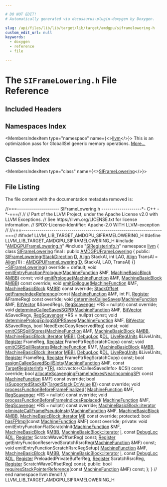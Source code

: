 ```yaml
---

# DO NOT EDIT!
# Automatically generated via docusaurus-plugin-doxygen by Doxygen.

slug: /api/files/lib/lib/target/lib/target/amdgpu/siframelowering-h
custom_edit_url: null
keywords:
  - doxygen
  - reference
  - file

---
```





# The `SIFrameLowering.h` File Reference

<DoxygenPage pluginConfig={pluginConfig}>



## Included Headers

<IncludesList>
<IncludesListItem
  filePath="AMDGPUFrameLowering.h"
  permalink="/docs/api/files/lib/lib/target/lib/target/amdgpu/amdgpuframelowering-h"
  isLocal="true" />
<IncludesListItem
  filePath="SIRegisterInfo.h"
  permalink="/docs/api/files/lib/lib/target/lib/target/amdgpu/siregisterinfo-h"
  isLocal="true" />
</IncludesList>

## Namespaces Index

<MembersIndex>

<MembersIndexItem
  type="namespace"
  name={<><a href="/docs/api/namespaces/llvm">llvm</a></>}>
This is an optimization pass for GlobalISel generic memory operations. <a href="/docs/api/namespaces/llvm/#details">More...</a>
</MembersIndexItem>

</MembersIndex>

## Classes Index

<MembersIndex>

<MembersIndexItem
  type="class"
  name={<><a href="/docs/api/classes/llvm/siframelowering">SIFrameLowering</a></>}>
</MembersIndexItem>

</MembersIndex>


## File Listing

The file content with the documentation metadata removed is:

<ProgramListing>

<Link id="l00001" /><CodeLine lineNumber="1"><Highlight kind="comment">//===--------------------- SIFrameLowering.h --------------------&#42;- C++ -&#42;-===//</Highlight><Highlight kind="normal"></Highlight></CodeLine>
<Link id="l00002" /><CodeLine lineNumber="2"><Highlight kind="normal"></Highlight><Highlight kind="comment">//</Highlight><Highlight kind="normal"></Highlight></CodeLine>
<Link id="l00003" /><CodeLine lineNumber="3"><Highlight kind="normal"></Highlight><Highlight kind="comment">// Part of the LLVM Project, under the Apache License v2.0 with LLVM Exceptions.</Highlight><Highlight kind="normal"></Highlight></CodeLine>
<Link id="l00004" /><CodeLine lineNumber="4"><Highlight kind="normal"></Highlight><Highlight kind="comment">// See https://llvm.org/LICENSE.txt for license information.</Highlight><Highlight kind="normal"></Highlight></CodeLine>
<Link id="l00005" /><CodeLine lineNumber="5"><Highlight kind="normal"></Highlight><Highlight kind="comment">// SPDX-License-Identifier: Apache-2.0 WITH LLVM-exception</Highlight><Highlight kind="normal"></Highlight></CodeLine>
<Link id="l00006" /><CodeLine lineNumber="6"><Highlight kind="normal"></Highlight><Highlight kind="comment">//</Highlight><Highlight kind="normal"></Highlight></CodeLine>
<Link id="l00007" /><CodeLine lineNumber="7"><Highlight kind="normal"></Highlight><Highlight kind="comment">//===----------------------------------------------------------------------===//</Highlight><Highlight kind="normal"></Highlight></CodeLine>
<Link id="l00008" /><CodeLine lineNumber="8"><Highlight kind="normal"></Highlight></CodeLine>
<Link id="l00009" /><CodeLine lineNumber="9"><Highlight kind="normal"></Highlight><Highlight kind="preprocessor">#ifndef LLVM&#95;LIB&#95;TARGET&#95;AMDGPU&#95;SIFRAMELOWERING&#95;H</Highlight><Highlight kind="normal"></Highlight></CodeLine>
<Link id="l00010" /><CodeLine lineNumber="10"><Highlight kind="normal"></Highlight><Highlight kind="preprocessor">#define LLVM&#95;LIB&#95;TARGET&#95;AMDGPU&#95;SIFRAMELOWERING&#95;H</Highlight><Highlight kind="normal"></Highlight></CodeLine>
<Link id="l00011" /><CodeLine lineNumber="11"><Highlight kind="normal"></Highlight></CodeLine>
<Link id="l00012" /><CodeLine lineNumber="12"><Highlight kind="normal"></Highlight><Highlight kind="preprocessor">#include &quot;<a href="/docs/api/files/lib/lib/target/lib/target/amdgpu/amdgpuframelowering-h">AMDGPUFrameLowering.h</a>&quot;</Highlight><Highlight kind="normal"></Highlight></CodeLine>
<Link id="l00013" /><CodeLine lineNumber="13"><Highlight kind="normal"></Highlight><Highlight kind="preprocessor">#include &quot;<a href="/docs/api/files/lib/lib/target/lib/target/amdgpu/siregisterinfo-h">SIRegisterInfo.h</a>&quot;</Highlight><Highlight kind="normal"></Highlight></CodeLine>
<Link id="l00014" /><CodeLine lineNumber="14"><Highlight kind="normal"></Highlight></CodeLine>
<Link id="l00015" /><CodeLine lineNumber="15"><Highlight kind="normal"></Highlight><Highlight kind="keyword">namespace </Highlight><Highlight kind="normal"><a href="/docs/api/namespaces/llvm">llvm</a> &#123;</Highlight></CodeLine>
<Link id="l00016" /><CodeLine lineNumber="16"><Highlight kind="normal"></Highlight></CodeLine>
<Link id="l00017" /><CodeLine lineNumber="17" lineLink="/docs/api/classes/llvm/siframelowering"><Highlight kind="normal"></Highlight><Highlight kind="keyword">class </Highlight><Highlight kind="normal"><a href="/docs/api/classes/llvm/siframelowering/#a3427e62eae53e5c75b3a2eed50204071">SIFrameLowering</a> final : </Highlight><Highlight kind="keyword">public</Highlight><Highlight kind="normal"> <a href="/docs/api/classes/llvm/amdgpuframelowering/#a44927406cef05cf099a7cfffb4edd533">AMDGPUFrameLowering</a> &#123;</Highlight></CodeLine>
<Link id="l00018" /><CodeLine lineNumber="18"><Highlight kind="normal"></Highlight><Highlight kind="keyword">public</Highlight><Highlight kind="normal">:</Highlight></CodeLine>
<Link id="l00019" /><CodeLine lineNumber="19" lineLink="/docs/api/classes/llvm/siframelowering/#a3427e62eae53e5c75b3a2eed50204071"><Highlight kind="normal">  <a href="/docs/api/classes/llvm/siframelowering/#a3427e62eae53e5c75b3a2eed50204071">SIFrameLowering</a>(<a href="/docs/api/classes/llvm/targetframelowering/#a453c74e2daac0745b53f8b31c11fc50c">StackDirection</a> <a href="/docs/api/files/lib/lib/ir/builtingcs-cpp/#a6a9f043784cf87001c84980afa76da82">D</a>, <a href="/docs/api/structs/llvm/align">Align</a> StackAl, </Highlight><Highlight kind="keywordtype">int</Highlight><Highlight kind="normal"> LAO,</Highlight></CodeLine>
<Link id="l00020" /><CodeLine lineNumber="20"><Highlight kind="normal">                  <a href="/docs/api/structs/llvm/align">Align</a> TransAl = <a href="/docs/api/structs/llvm/align">Align</a>(1))</Highlight></CodeLine>
<Link id="l00021" /><CodeLine lineNumber="21"><Highlight kind="normal">      : <a href="/docs/api/classes/llvm/amdgpuframelowering/#a44927406cef05cf099a7cfffb4edd533">AMDGPUFrameLowering</a>(<a href="/docs/api/files/lib/lib/ir/builtingcs-cpp/#a6a9f043784cf87001c84980afa76da82">D</a>, StackAl, LAO, TransAl) &#123;&#125;</Highlight></CodeLine>
<Link id="l00022" /><CodeLine lineNumber="22" lineLink="/docs/api/classes/llvm/siframelowering/#ae81349a3eaea48847f574c5c7293d084"><Highlight kind="normal">  <a href="/docs/api/classes/llvm/siframelowering/#ae81349a3eaea48847f574c5c7293d084">~SIFrameLowering</a>() </Highlight><Highlight kind="keyword">override</Highlight><Highlight kind="normal"> = </Highlight><Highlight kind="keywordflow">default</Highlight><Highlight kind="normal">;</Highlight></CodeLine>
<Link id="l00023" /><CodeLine lineNumber="23"><Highlight kind="normal"></Highlight></CodeLine>
<Link id="l00024" /><CodeLine lineNumber="24"><Highlight kind="normal">  </Highlight><Highlight kind="keywordtype">void</Highlight><Highlight kind="normal"> <a href="/docs/api/classes/llvm/siframelowering/#a702408ee868bae14b0de2b8a28c8058d">emitEntryFunctionPrologue</a>(<a href="/docs/api/classes/llvm/machinefunction">MachineFunction</a> &amp;MF,</Highlight></CodeLine>
<Link id="l00025" /><CodeLine lineNumber="25"><Highlight kind="normal">                                 <a href="/docs/api/classes/llvm/machinebasicblock">MachineBasicBlock</a> &amp;<a href="/docs/api/files/lib/lib/target/lib/target/arm/armslshardening-cpp/#a5958512eae2979bd2eb383977996a600">MBB</a>) </Highlight><Highlight kind="keyword">const</Highlight><Highlight kind="normal">;</Highlight></CodeLine>
<Link id="l00026" /><CodeLine lineNumber="26"><Highlight kind="normal">  </Highlight><Highlight kind="keywordtype">void</Highlight><Highlight kind="normal"> <a href="/docs/api/classes/llvm/siframelowering/#af5c6e03e6ac66b0eb9389a951593985b">emitPrologue</a>(<a href="/docs/api/classes/llvm/machinefunction">MachineFunction</a> &amp;MF,</Highlight></CodeLine>
<Link id="l00027" /><CodeLine lineNumber="27"><Highlight kind="normal">                    <a href="/docs/api/classes/llvm/machinebasicblock">MachineBasicBlock</a> &amp;<a href="/docs/api/files/lib/lib/target/lib/target/arm/armslshardening-cpp/#a5958512eae2979bd2eb383977996a600">MBB</a>) </Highlight><Highlight kind="keyword">const override</Highlight><Highlight kind="normal">;</Highlight></CodeLine>
<Link id="l00028" /><CodeLine lineNumber="28"><Highlight kind="normal">  </Highlight><Highlight kind="keywordtype">void</Highlight><Highlight kind="normal"> <a href="/docs/api/classes/llvm/siframelowering/#ace1de8acc8ac15962f04832273df87b1">emitEpilogue</a>(<a href="/docs/api/classes/llvm/machinefunction">MachineFunction</a> &amp;MF,</Highlight></CodeLine>
<Link id="l00029" /><CodeLine lineNumber="29"><Highlight kind="normal">                    <a href="/docs/api/classes/llvm/machinebasicblock">MachineBasicBlock</a> &amp;<a href="/docs/api/files/lib/lib/target/lib/target/arm/armslshardening-cpp/#a5958512eae2979bd2eb383977996a600">MBB</a>) </Highlight><Highlight kind="keyword">const override</Highlight><Highlight kind="normal">;</Highlight></CodeLine>
<Link id="l00030" /><CodeLine lineNumber="30"><Highlight kind="normal">  <a href="/docs/api/classes/llvm/stackoffset">StackOffset</a> <a href="/docs/api/classes/llvm/siframelowering/#a1d2fa221d761f2dbaeb65823e305b8d7">getFrameIndexReference</a>(</Highlight><Highlight kind="keyword">const</Highlight><Highlight kind="normal"> <a href="/docs/api/classes/llvm/machinefunction">MachineFunction</a> &amp;MF, </Highlight><Highlight kind="keywordtype">int</Highlight><Highlight kind="normal"> FI,</Highlight></CodeLine>
<Link id="l00031" /><CodeLine lineNumber="31"><Highlight kind="normal">                                     <a href="/docs/api/classes/llvm/register">Register</a> &amp;FrameReg) </Highlight><Highlight kind="keyword">const override</Highlight><Highlight kind="normal">;</Highlight></CodeLine>
<Link id="l00032" /><CodeLine lineNumber="32"><Highlight kind="normal"></Highlight></CodeLine>
<Link id="l00033" /><CodeLine lineNumber="33"><Highlight kind="normal">  </Highlight><Highlight kind="keywordtype">void</Highlight><Highlight kind="normal"> <a href="/docs/api/classes/llvm/siframelowering/#a7865e2cad3030c3c48b64c9cf1243d46">determineCalleeSaves</a>(<a href="/docs/api/classes/llvm/machinefunction">MachineFunction</a> &amp;MF, <a href="/docs/api/classes/llvm/bitvector">BitVector</a> &amp;SavedRegs,</Highlight></CodeLine>
<Link id="l00034" /><CodeLine lineNumber="34"><Highlight kind="normal">                            <a href="/docs/api/classes/llvm/regscavenger">RegScavenger</a> &#42;RS = </Highlight><Highlight kind="keyword">nullptr</Highlight><Highlight kind="normal">) </Highlight><Highlight kind="keyword">const override</Highlight><Highlight kind="normal">;</Highlight></CodeLine>
<Link id="l00035" /><CodeLine lineNumber="35"><Highlight kind="normal">  </Highlight><Highlight kind="keywordtype">void</Highlight><Highlight kind="normal"> <a href="/docs/api/classes/llvm/siframelowering/#ac5bebf636fd9c3f6c9b7484f3244fb67">determineCalleeSavesSGPR</a>(<a href="/docs/api/classes/llvm/machinefunction">MachineFunction</a> &amp;MF, <a href="/docs/api/classes/llvm/bitvector">BitVector</a> &amp;SavedRegs,</Highlight></CodeLine>
<Link id="l00036" /><CodeLine lineNumber="36"><Highlight kind="normal">                                <a href="/docs/api/classes/llvm/regscavenger">RegScavenger</a> &#42;RS = </Highlight><Highlight kind="keyword">nullptr</Highlight><Highlight kind="normal">) </Highlight><Highlight kind="keyword">const</Highlight><Highlight kind="normal">;</Highlight></CodeLine>
<Link id="l00037" /><CodeLine lineNumber="37"><Highlight kind="normal">  </Highlight><Highlight kind="keywordtype">void</Highlight><Highlight kind="normal"> <a href="/docs/api/classes/llvm/siframelowering/#a0ad5cb616fdce8d90db0927dbdf0533c">determinePrologEpilogSGPRSaves</a>(<a href="/docs/api/classes/llvm/machinefunction">MachineFunction</a> &amp;MF, <a href="/docs/api/classes/llvm/bitvector">BitVector</a> &amp;SavedRegs,</Highlight></CodeLine>
<Link id="l00038" /><CodeLine lineNumber="38"><Highlight kind="normal">                                      </Highlight><Highlight kind="keywordtype">bool</Highlight><Highlight kind="normal"> NeedExecCopyReservedReg) </Highlight><Highlight kind="keyword">const</Highlight><Highlight kind="normal">;</Highlight></CodeLine>
<Link id="l00039" /><CodeLine lineNumber="39"><Highlight kind="normal">  </Highlight><Highlight kind="keywordtype">void</Highlight><Highlight kind="normal"> <a href="/docs/api/classes/llvm/siframelowering/#a84c4c1518f3593f9c1d0b10f8364ebb8">emitCSRSpillStores</a>(<a href="/docs/api/classes/llvm/machinefunction">MachineFunction</a> &amp;MF, <a href="/docs/api/classes/llvm/machinebasicblock">MachineBasicBlock</a> &amp;<a href="/docs/api/files/lib/lib/target/lib/target/arm/armslshardening-cpp/#a5958512eae2979bd2eb383977996a600">MBB</a>,</Highlight></CodeLine>
<Link id="l00040" /><CodeLine lineNumber="40"><Highlight kind="normal">                          <a href="/docs/api/classes/llvm/machinebasicblock/#ae34c996b58df9b9ce6695a0c8b70c533">MachineBasicBlock::iterator</a> <a href="/docs/api/files/lib/lib/target/lib/target/arm/armslshardening-cpp/#ad5f691fdc1a09aaf6df5fef958b35a3d">MBBI</a>, <a href="/docs/api/classes/llvm/debugloc">DebugLoc</a> &amp;<a href="/docs/api/files/lib/lib/target/lib/target/arm/armslshardening-cpp/#ad467c4ab9119043f9b7750ab986be61a">DL</a>,</Highlight></CodeLine>
<Link id="l00041" /><CodeLine lineNumber="41"><Highlight kind="normal">                          <a href="/docs/api/classes/llvm/liveregunits">LiveRegUnits</a> &amp;LiveUnits, <a href="/docs/api/classes/llvm/register">Register</a> FrameReg,</Highlight></CodeLine>
<Link id="l00042" /><CodeLine lineNumber="42"><Highlight kind="normal">                          <a href="/docs/api/classes/llvm/register">Register</a> FramePtrRegScratchCopy) </Highlight><Highlight kind="keyword">const</Highlight><Highlight kind="normal">;</Highlight></CodeLine>
<Link id="l00043" /><CodeLine lineNumber="43"><Highlight kind="normal">  </Highlight><Highlight kind="keywordtype">void</Highlight><Highlight kind="normal"> <a href="/docs/api/classes/llvm/siframelowering/#ad04238a3223242e0565e4f98df0461a6">emitCSRSpillRestores</a>(<a href="/docs/api/classes/llvm/machinefunction">MachineFunction</a> &amp;MF, <a href="/docs/api/classes/llvm/machinebasicblock">MachineBasicBlock</a> &amp;<a href="/docs/api/files/lib/lib/target/lib/target/arm/armslshardening-cpp/#a5958512eae2979bd2eb383977996a600">MBB</a>,</Highlight></CodeLine>
<Link id="l00044" /><CodeLine lineNumber="44"><Highlight kind="normal">                            <a href="/docs/api/classes/llvm/machinebasicblock/#ae34c996b58df9b9ce6695a0c8b70c533">MachineBasicBlock::iterator</a> <a href="/docs/api/files/lib/lib/target/lib/target/arm/armslshardening-cpp/#ad5f691fdc1a09aaf6df5fef958b35a3d">MBBI</a>, <a href="/docs/api/classes/llvm/debugloc">DebugLoc</a> &amp;<a href="/docs/api/files/lib/lib/target/lib/target/arm/armslshardening-cpp/#ad467c4ab9119043f9b7750ab986be61a">DL</a>,</Highlight></CodeLine>
<Link id="l00045" /><CodeLine lineNumber="45"><Highlight kind="normal">                            <a href="/docs/api/classes/llvm/liveregunits">LiveRegUnits</a> &amp;LiveUnits, <a href="/docs/api/classes/llvm/register">Register</a> FrameReg,</Highlight></CodeLine>
<Link id="l00046" /><CodeLine lineNumber="46"><Highlight kind="normal">                            <a href="/docs/api/classes/llvm/register">Register</a> FramePtrRegScratchCopy) </Highlight><Highlight kind="keyword">const</Highlight><Highlight kind="normal">;</Highlight></CodeLine>
<Link id="l00047" /><CodeLine lineNumber="47"><Highlight kind="normal">  </Highlight><Highlight kind="keywordtype">bool</Highlight><Highlight kind="normal"></Highlight></CodeLine>
<Link id="l00048" /><CodeLine lineNumber="48"><Highlight kind="normal">  <a href="/docs/api/classes/llvm/siframelowering/#abde66d9f66cba5679c5a1c1c87a6ea8a">assignCalleeSavedSpillSlots</a>(<a href="/docs/api/classes/llvm/machinefunction">MachineFunction</a> &amp;MF,</Highlight></CodeLine>
<Link id="l00049" /><CodeLine lineNumber="49"><Highlight kind="normal">                              </Highlight><Highlight kind="keyword">const</Highlight><Highlight kind="normal"> <a href="/docs/api/classes/llvm/targetregisterinfo">TargetRegisterInfo</a> &#42;<a href="/docs/api/files/lib/lib/codegen/machinesink-cpp/#a0f36ed1bc17fc1aa97fe291c439a0698">TRI</a>,</Highlight></CodeLine>
<Link id="l00050" /><CodeLine lineNumber="50"><Highlight kind="normal">                              std::vector&lt;CalleeSavedInfo&gt; &amp;CSI) </Highlight><Highlight kind="keyword">const override</Highlight><Highlight kind="normal">;</Highlight></CodeLine>
<Link id="l00051" /><CodeLine lineNumber="51"><Highlight kind="normal"></Highlight></CodeLine>
<Link id="l00052" /><CodeLine lineNumber="52"><Highlight kind="normal">  </Highlight><Highlight kind="keywordtype">bool</Highlight><Highlight kind="normal"> <a href="/docs/api/classes/llvm/siframelowering/#a32a24ae8c2eb2f5acb96c1d33d4b949d">allocateScavengingFrameIndexesNearIncomingSP</a>(</Highlight></CodeLine>
<Link id="l00053" /><CodeLine lineNumber="53"><Highlight kind="normal">    </Highlight><Highlight kind="keyword">const</Highlight><Highlight kind="normal"> <a href="/docs/api/classes/llvm/machinefunction">MachineFunction</a> &amp;MF) </Highlight><Highlight kind="keyword">const override</Highlight><Highlight kind="normal">;</Highlight></CodeLine>
<Link id="l00054" /><CodeLine lineNumber="54"><Highlight kind="normal"></Highlight></CodeLine>
<Link id="l00055" /><CodeLine lineNumber="55"><Highlight kind="normal">  </Highlight><Highlight kind="keywordtype">bool</Highlight><Highlight kind="normal"> <a href="/docs/api/classes/llvm/siframelowering/#aea3bbabaaa92eb07ff9bba98ee083b1b">isSupportedStackID</a>(<a href="/docs/api/namespaces/llvm/targetstackid/#a71392100eb15ba746b1f898986f5d8a5">TargetStackID::Value</a> <a href="/docs/api/namespaces/llvm/callingconv/#abdf8cf606905c10634e831390981b0ed">ID</a>) </Highlight><Highlight kind="keyword">const override</Highlight><Highlight kind="normal">;</Highlight></CodeLine>
<Link id="l00056" /><CodeLine lineNumber="56"><Highlight kind="normal"></Highlight></CodeLine>
<Link id="l00057" /><CodeLine lineNumber="57"><Highlight kind="normal">  </Highlight><Highlight kind="keywordtype">void</Highlight><Highlight kind="normal"> <a href="/docs/api/classes/llvm/siframelowering/#a24b80d6d36821f80675874283190f291">processFunctionBeforeFrameFinalized</a>(</Highlight></CodeLine>
<Link id="l00058" /><CodeLine lineNumber="58"><Highlight kind="normal">    <a href="/docs/api/classes/llvm/machinefunction">MachineFunction</a> &amp;MF,</Highlight></CodeLine>
<Link id="l00059" /><CodeLine lineNumber="59"><Highlight kind="normal">    <a href="/docs/api/classes/llvm/regscavenger">RegScavenger</a> &#42;RS = </Highlight><Highlight kind="keyword">nullptr</Highlight><Highlight kind="normal">) </Highlight><Highlight kind="keyword">const override</Highlight><Highlight kind="normal">;</Highlight></CodeLine>
<Link id="l00060" /><CodeLine lineNumber="60"><Highlight kind="normal"></Highlight></CodeLine>
<Link id="l00061" /><CodeLine lineNumber="61"><Highlight kind="normal">  </Highlight><Highlight kind="keywordtype">void</Highlight><Highlight kind="normal"> <a href="/docs/api/classes/llvm/siframelowering/#ae9f1f8c1e84b90f052a26ffea62a381f">processFunctionBeforeFrameIndicesReplaced</a>(</Highlight></CodeLine>
<Link id="l00062" /><CodeLine lineNumber="62"><Highlight kind="normal">      <a href="/docs/api/classes/llvm/machinefunction">MachineFunction</a> &amp;MF, <a href="/docs/api/classes/llvm/regscavenger">RegScavenger</a> &#42;RS = </Highlight><Highlight kind="keyword">nullptr</Highlight><Highlight kind="normal">) </Highlight><Highlight kind="keyword">const override</Highlight><Highlight kind="normal">;</Highlight></CodeLine>
<Link id="l00063" /><CodeLine lineNumber="63"><Highlight kind="normal"></Highlight></CodeLine>
<Link id="l00064" /><CodeLine lineNumber="64"><Highlight kind="normal">  <a href="/docs/api/classes/llvm/machinebasicblock/#ae34c996b58df9b9ce6695a0c8b70c533">MachineBasicBlock::iterator</a></Highlight></CodeLine>
<Link id="l00065" /><CodeLine lineNumber="65"><Highlight kind="normal">  <a href="/docs/api/classes/llvm/siframelowering/#afb457df257778163977aebad1d1165e8">eliminateCallFramePseudoInstr</a>(<a href="/docs/api/classes/llvm/machinefunction">MachineFunction</a> &amp;MF,</Highlight></CodeLine>
<Link id="l00066" /><CodeLine lineNumber="66"><Highlight kind="normal">                                <a href="/docs/api/classes/llvm/machinebasicblock">MachineBasicBlock</a> &amp;<a href="/docs/api/files/lib/lib/target/lib/target/arm/armslshardening-cpp/#a5958512eae2979bd2eb383977996a600">MBB</a>,</Highlight></CodeLine>
<Link id="l00067" /><CodeLine lineNumber="67"><Highlight kind="normal">                                <a href="/docs/api/classes/llvm/machinebasicblock/#ae34c996b58df9b9ce6695a0c8b70c533">MachineBasicBlock::iterator</a> <a href="/docs/api/files/lib/lib/codegen/lib/codegen/globalisel/irtranslator-cpp/#abe44dfdea65b4f7e11e0a608ab708b76">MI</a>) </Highlight><Highlight kind="keyword">const override</Highlight><Highlight kind="normal">;</Highlight></CodeLine>
<Link id="l00068" /><CodeLine lineNumber="68"><Highlight kind="normal"></Highlight></CodeLine>
<Link id="l00069" /><CodeLine lineNumber="69"><Highlight kind="normal"></Highlight><Highlight kind="keyword">protected</Highlight><Highlight kind="normal">:</Highlight></CodeLine>
<Link id="l00070" /><CodeLine lineNumber="70"><Highlight kind="normal">  </Highlight><Highlight kind="keywordtype">bool</Highlight><Highlight kind="normal"> <a href="/docs/api/classes/llvm/siframelowering/#a9011fd4dec97b74c665033f7a42d485a">hasFPImpl</a>(</Highlight><Highlight kind="keyword">const</Highlight><Highlight kind="normal"> <a href="/docs/api/classes/llvm/machinefunction">MachineFunction</a> &amp;MF) </Highlight><Highlight kind="keyword">const override</Highlight><Highlight kind="normal">;</Highlight></CodeLine>
<Link id="l00071" /><CodeLine lineNumber="71"><Highlight kind="normal"></Highlight></CodeLine>
<Link id="l00072" /><CodeLine lineNumber="72"><Highlight kind="normal"></Highlight><Highlight kind="keyword">private</Highlight><Highlight kind="normal">:</Highlight></CodeLine>
<Link id="l00073" /><CodeLine lineNumber="73"><Highlight kind="normal">  </Highlight><Highlight kind="keywordtype">void</Highlight><Highlight kind="normal"> emitEntryFunctionFlatScratchInit(<a href="/docs/api/classes/llvm/machinefunction">MachineFunction</a> &amp;MF,</Highlight></CodeLine>
<Link id="l00074" /><CodeLine lineNumber="74"><Highlight kind="normal">                                        <a href="/docs/api/classes/llvm/machinebasicblock">MachineBasicBlock</a> &amp;<a href="/docs/api/files/lib/lib/target/lib/target/arm/armslshardening-cpp/#a5958512eae2979bd2eb383977996a600">MBB</a>,</Highlight></CodeLine>
<Link id="l00075" /><CodeLine lineNumber="75"><Highlight kind="normal">                                        <a href="/docs/api/classes/llvm/machinebasicblock/#ae34c996b58df9b9ce6695a0c8b70c533">MachineBasicBlock::iterator</a> <a href="/docs/api/files/lib/lib/support/md5-cpp/#ac0eafdc9ee161b71e7af98af736952fd">I</a>,</Highlight></CodeLine>
<Link id="l00076" /><CodeLine lineNumber="76"><Highlight kind="normal">                                        </Highlight><Highlight kind="keyword">const</Highlight><Highlight kind="normal"> <a href="/docs/api/classes/llvm/debugloc">DebugLoc</a> &amp;<a href="/docs/api/files/lib/lib/target/lib/target/arm/armslshardening-cpp/#ad467c4ab9119043f9b7750ab986be61a">DL</a>,</Highlight></CodeLine>
<Link id="l00077" /><CodeLine lineNumber="77"><Highlight kind="normal">                                        <a href="/docs/api/classes/llvm/register">Register</a> ScratchWaveOffsetReg) </Highlight><Highlight kind="keyword">const</Highlight><Highlight kind="normal">;</Highlight></CodeLine>
<Link id="l00078" /><CodeLine lineNumber="78"><Highlight kind="normal"></Highlight></CodeLine>
<Link id="l00079" /><CodeLine lineNumber="79"><Highlight kind="normal">  <a href="/docs/api/classes/llvm/register">Register</a> getEntryFunctionReservedScratchRsrcReg(<a href="/docs/api/classes/llvm/machinefunction">MachineFunction</a> &amp;MF) </Highlight><Highlight kind="keyword">const</Highlight><Highlight kind="normal">;</Highlight></CodeLine>
<Link id="l00080" /><CodeLine lineNumber="80"><Highlight kind="normal"></Highlight></CodeLine>
<Link id="l00081" /><CodeLine lineNumber="81"><Highlight kind="normal">  </Highlight><Highlight kind="keywordtype">void</Highlight><Highlight kind="normal"> emitEntryFunctionScratchRsrcRegSetup(</Highlight></CodeLine>
<Link id="l00082" /><CodeLine lineNumber="82"><Highlight kind="normal">      <a href="/docs/api/classes/llvm/machinefunction">MachineFunction</a> &amp;MF, <a href="/docs/api/classes/llvm/machinebasicblock">MachineBasicBlock</a> &amp;<a href="/docs/api/files/lib/lib/target/lib/target/arm/armslshardening-cpp/#a5958512eae2979bd2eb383977996a600">MBB</a>,</Highlight></CodeLine>
<Link id="l00083" /><CodeLine lineNumber="83"><Highlight kind="normal">      <a href="/docs/api/classes/llvm/machinebasicblock/#ae34c996b58df9b9ce6695a0c8b70c533">MachineBasicBlock::iterator</a> <a href="/docs/api/files/lib/lib/support/md5-cpp/#ac0eafdc9ee161b71e7af98af736952fd">I</a>, </Highlight><Highlight kind="keyword">const</Highlight><Highlight kind="normal"> <a href="/docs/api/classes/llvm/debugloc">DebugLoc</a> &amp;<a href="/docs/api/files/lib/lib/target/lib/target/arm/armslshardening-cpp/#ad467c4ab9119043f9b7750ab986be61a">DL</a>,</Highlight></CodeLine>
<Link id="l00084" /><CodeLine lineNumber="84"><Highlight kind="normal">      <a href="/docs/api/classes/llvm/register">Register</a> PreloadedPrivateBufferReg, <a href="/docs/api/classes/llvm/register">Register</a> ScratchRsrcReg,</Highlight></CodeLine>
<Link id="l00085" /><CodeLine lineNumber="85"><Highlight kind="normal">      <a href="/docs/api/classes/llvm/register">Register</a> ScratchWaveOffsetReg) </Highlight><Highlight kind="keyword">const</Highlight><Highlight kind="normal">;</Highlight></CodeLine>
<Link id="l00086" /><CodeLine lineNumber="86"><Highlight kind="normal"></Highlight></CodeLine>
<Link id="l00087" /><CodeLine lineNumber="87"><Highlight kind="normal"></Highlight><Highlight kind="keyword">public</Highlight><Highlight kind="normal">:</Highlight></CodeLine>
<Link id="l00088" /><CodeLine lineNumber="88"><Highlight kind="normal">  </Highlight><Highlight kind="keywordtype">bool</Highlight><Highlight kind="normal"> <a href="/docs/api/classes/llvm/siframelowering/#a572f7d3a80aeaedcf8eec0b7872e6c89">requiresStackPointerReference</a>(</Highlight><Highlight kind="keyword">const</Highlight><Highlight kind="normal"> <a href="/docs/api/classes/llvm/machinefunction">MachineFunction</a> &amp;MF) </Highlight><Highlight kind="keyword">const</Highlight><Highlight kind="normal">;</Highlight></CodeLine>
<Link id="l00089" /><CodeLine lineNumber="89"><Highlight kind="normal">&#125;;</Highlight></CodeLine>
<Link id="l00090" /><CodeLine lineNumber="90"><Highlight kind="normal"></Highlight></CodeLine>
<Link id="l00091" /><CodeLine lineNumber="91"><Highlight kind="normal">&#125; </Highlight><Highlight kind="comment">// end namespace llvm</Highlight><Highlight kind="normal"></Highlight></CodeLine>
<Link id="l00092" /><CodeLine lineNumber="92"><Highlight kind="normal"></Highlight></CodeLine>
<Link id="l00093" /><CodeLine lineNumber="93"><Highlight kind="normal"></Highlight><Highlight kind="preprocessor">#endif </Highlight><Highlight kind="comment">// LLVM&#95;LIB&#95;TARGET&#95;AMDGPU&#95;SIFRAMELOWERING&#95;H</Highlight><Highlight kind="normal"></Highlight></CodeLine>

</ProgramListing>


</DoxygenPage>
